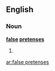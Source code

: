 ==English==

===Noun===
'''[[false]] [[pretenses]]'''

# {{plural of|false pretense}}

[[ar:false pretenses]]
